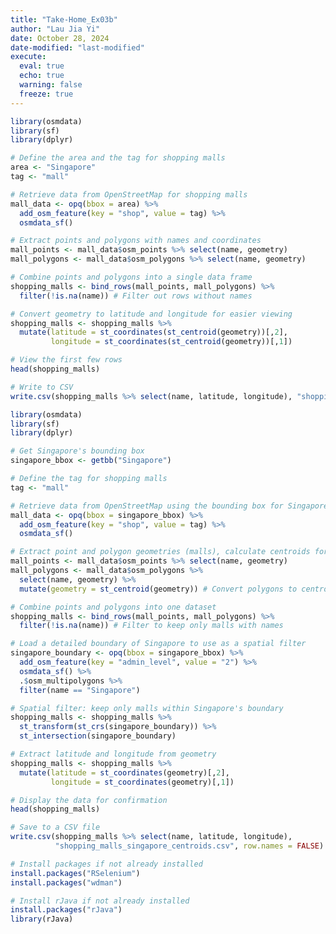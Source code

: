 ```yaml
---
title: "Take-Home_Ex03b"
author: "Lau Jia Yi"
date: October 28, 2024
date-modified: "last-modified"
execute:
  eval: true
  echo: true
  warning: false
  freeze: true
---
```


```r
library(osmdata)
library(sf)
library(dplyr)

# Define the area and the tag for shopping malls
area <- "Singapore"
tag <- "mall"

# Retrieve data from OpenStreetMap for shopping malls
mall_data <- opq(bbox = area) %>%
  add_osm_feature(key = "shop", value = tag) %>%
  osmdata_sf()

# Extract points and polygons with names and coordinates
mall_points <- mall_data$osm_points %>% select(name, geometry)
mall_polygons <- mall_data$osm_polygons %>% select(name, geometry)

# Combine points and polygons into a single data frame
shopping_malls <- bind_rows(mall_points, mall_polygons) %>%
  filter(!is.na(name)) # Filter out rows without names

# Convert geometry to latitude and longitude for easier viewing
shopping_malls <- shopping_malls %>%
  mutate(latitude = st_coordinates(st_centroid(geometry))[,2],
         longitude = st_coordinates(st_centroid(geometry))[,1])

# View the first few rows
head(shopping_malls)

```

```r
# Write to CSV
write.csv(shopping_malls %>% select(name, latitude, longitude), "shopping_malls_singapore.csv", row.names = FALSE)

```

```r
library(osmdata)
library(sf)
library(dplyr)

# Get Singapore's bounding box
singapore_bbox <- getbb("Singapore")

# Define the tag for shopping malls
tag <- "mall"

# Retrieve data from OpenStreetMap using the bounding box for Singapore
mall_data <- opq(bbox = singapore_bbox) %>%
  add_osm_feature(key = "shop", value = tag) %>%
  osmdata_sf()

# Extract point and polygon geometries (malls), calculate centroids for polygons
mall_points <- mall_data$osm_points %>% select(name, geometry)
mall_polygons <- mall_data$osm_polygons %>% 
  select(name, geometry) %>%
  mutate(geometry = st_centroid(geometry)) # Convert polygons to centroids

# Combine points and polygons into one dataset
shopping_malls <- bind_rows(mall_points, mall_polygons) %>%
  filter(!is.na(name)) # Filter to keep only malls with names

# Load a detailed boundary of Singapore to use as a spatial filter
singapore_boundary <- opq(bbox = singapore_bbox) %>%
  add_osm_feature(key = "admin_level", value = "2") %>%
  osmdata_sf() %>%
  .$osm_multipolygons %>%
  filter(name == "Singapore")

# Spatial filter: keep only malls within Singapore's boundary
shopping_malls <- shopping_malls %>%
  st_transform(st_crs(singapore_boundary)) %>%
  st_intersection(singapore_boundary)

# Extract latitude and longitude from geometry
shopping_malls <- shopping_malls %>%
  mutate(latitude = st_coordinates(geometry)[,2],
         longitude = st_coordinates(geometry)[,1])

# Display the data for confirmation
head(shopping_malls)

# Save to a CSV file
write.csv(shopping_malls %>% select(name, latitude, longitude), 
          "shopping_malls_singapore_centroids.csv", row.names = FALSE)


```

```r
# Install packages if not already installed
install.packages("RSelenium")
install.packages("wdman")


```

```r
# Install rJava if not already installed
install.packages("rJava")
library(rJava)

```

```         
```
